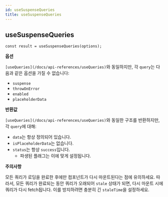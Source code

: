 ```yaml
---
id: useSuspenseQueries
title: useSuspenseQueries
---
```


## useSuspenseQueries

```tsx
const result = useSuspenseQueries(options);
```

**옵션**

`[useQueries](/docs/api-references/useQueries)`와 동일하지만, 각 `query`는 다음과 같은 옵션을 가질 수 없습니다:

- `suspense`
- `throwOnError`
- `enabled`
- `placeholderData`

**반환값**

`[useQueries](/docs/api-references/useQueries)`와 동일한 구조를 반환하지만, 각 `query`에 대해:

- `data`는 항상 정의되어 있습니다.
- `isPlaceholderData`는 없습니다.
- `status`는 항상 `success`입니다.
  - 파생된 플래그는 이에 맞게 설정됩니다.

**주의사항**

모든 쿼리가 로딩을 완료한 후에만 컴포넌트가 다시 마운트된다는 점에 유의하세요. 따라서, 모든 쿼리가 완료되는 동안 쿼리가 오래되어 `stale` 상태가 되면, 다시 마운트 시에 쿼리가 다시 fetch됩니다. 이를 방지하려면 충분히 긴 `staleTime`을 설정하세요.
